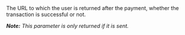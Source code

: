   
<ResponseField name="ReturnURL" type="string" >  
<MaxLength255Characters />    
The URL to which the user is returned after the payment, whether the transaction is successful or not.   

_**Note:** This parameter is only returned if it is sent._
</ResponseField>